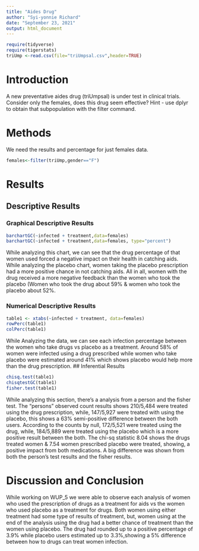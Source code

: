 ```yaml
---
title: "Aides Drug"
author: "Syi-yonnie Richard"
date: "September 23, 2021"
output: html_document
---
```


```r
require(tidyverse)
require(tigerstats)
triUmp <-read.csv(file="triUmpsal.csv",header=TRUE)
```

# Introduction

<!--In this section you explain what you are trying to show.  Where did the data come from?  What is the research or other question you are trying to answer?.  If you skimp in this section expect to be marked down in your grade. Paint a picture of the project a couple of paragraphs is expected!-->

A new  preventative aides drug (triUmpsal) is under test in clinical trials. Consider only the females, does this drug seem effective?  Hint - use dplyr to obtain that subpopulation with the filter command.

# Methods

<!--Decide on your methods:  use "variable analysis" or other appropriate descriptors.  Make sure to choose at least one graphical method and at least one numerical method. Discuss what data manipulations may be needed for example subsetting or other binning procedures and what sort of graphical displays and inferential tools will be used!-->
We need the results and percentage for just females data.
```r
females<-filter(triUmp,gender=="F")
```


# Results

<!--Divide this section into two sub-sections:  One for your descriptive  results and one for your inferential results.!-->

## Descriptive Results

### Graphical Descriptive Results

<!--Graphical results here.  Make sure to show your code.  Provide appropriate labels for axes, giving units if possible, and provide a good title for the graph, too.  Use the graphical results to describe the patterns if any that exist in the data as focused toward the research question. Bottom line is to explain the features of the graph that are relevant to conforming or departing to what is expected by your null hypothesis !-->

```r
barchartGC(~infected + treatment,data=females)
barchartGC(~infected + treatment,data=females, type="percent")

```

While analyzing this chart, we can see that the drug percentage of that women used forced a negative impact on their health in catching aids. While analyzing the placebo chart, women taking the placebo prescription had a more positive chance in not catching aids. All in all, women with the drug received a more negative feedback than the women who took the placebo (Women who took the drug about 59% & women who took the placebo about 52%.

### Numerical Descriptive Results

<!--Numerical results go here. Use the numerical results to describe the patterns if any that exist in the data as focused toward the research question!-->
```r
table1 <- xtabs(~infected + treatment, data=females)
rowPerc(table1)
colPerc(table1)
```

While Analyzing the data, we can see each infection percentage between the women who take drugs vs placebo as a treatment. Around 58% of women were infected using a drug prescribed while women who take placebo were estimated around 41% which shows placebo would help more than the drug prescription.
## Inferential Results

<!--State hypothesis clearly.  Make sure your discussion of the inferential test covers all the aspects that the test output produces, such as test statistic, p-value etc.  Make a decision about the null hypothesis, explain the assumptions on which the selected test/procedure was based, and why the chosen procedure satisfys the assumptions and is appropriate to answer the research question!-->
```r
chisq.test(table1)
chisqtestGC(table1)
fisher.test(table1)
```

While analyzing this section, there's a analysis from a person and the fisher test. The "persons" observed count results shows 210/5,484 were treated using the drug prescription, while, 147/5,927 were treated with using the placebo, this shows a 63% semi-positive difference between the both users. According to the counts by null, 172/5,521 were treated using the drug, while, 184/5,889 were treated using the placebo which is a more positive result between the both. The chi-sq statistic 8.04 shows the drugs treated women & 7.54 women prescribed placebo were treated, showing, a positive impact from both medications. A big difference was shown from both the person's test results and the fisher results.

# Discussion and Conclusion

<!--Discussion and conclusion here.  If you found a relationship be sure to consider whether the relationship occurs because one of the variables causes the other, or whether they perhaps are related for some other reason.  Watch the chapter 6 videos from the George-town videos collection.!-->

While working on WUP_5 we were able to observe each analysis of women who used the prescription of drugs as a treatment for aids vs the women who used placebo as a treatment for drugs. Both women using either treatment had some type of results of treatment, but, women using at the end of the analysis using the drug had a better chance of treatment than the women using placebo. The drug had rounded up to a positive percentage of 3.9% while placebo users estimated up to 3.3%,showing a 5% difference between how to drugs can treat women infection.